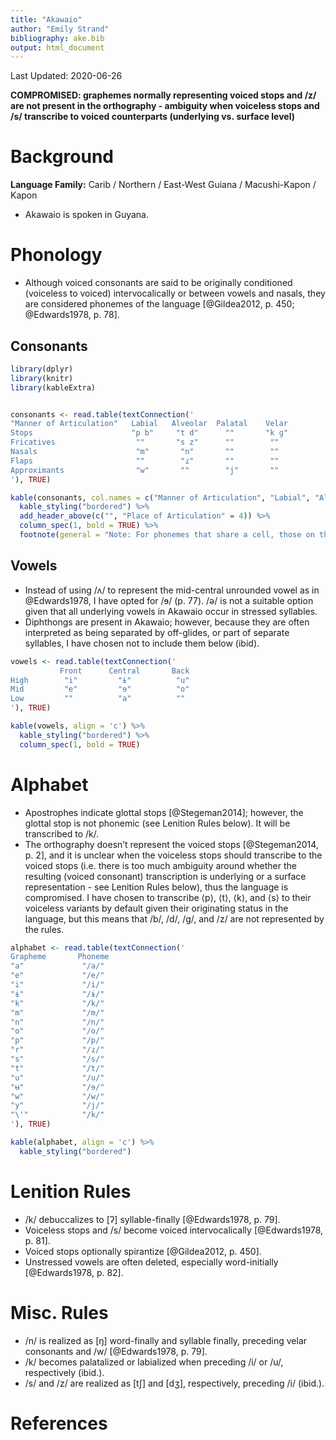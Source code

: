 ```yaml
---
title: "Akawaio"
author: "Emily Strand"
bibliography: ake.bib
output: html_document
---
```


Last Updated: 2020-06-26

**COMPROMISED: graphemes normally representing voiced stops and /z/ are not present in the orthography - ambiguity when voiceless stops and /s/ transcribe to voiced counterparts (underlying vs. surface level)**

# Background

**Language Family:** Carib / Northern / East-West Guiana / Macushi-Kapon / Kapon

* Akawaio is spoken in Guyana.

# Phonology

* Although voiced consonants are said to be originally conditioned (voiceless to voiced) intervocalically or between vowels and nasals, they are considered phonemes of the language [@Gildea2012, p. 450; @Edwards1978, p. 78].

## Consonants

```r

library(dplyr)
library(knitr)
library(kableExtra)


consonants <- read.table(textConnection('
"Manner of Articulation"   Labial   Alveolar  Palatal    Velar      
Stops                      "p b"     "t d"      ""       "k ɡ"     
Fricatives                  ""       "s z"      ""        ""       
Nasals                      "m"       "n"       ""        ""       
Flaps                       ""        "ɾ"       ""        ""       
Approximants                "w"       ""        "j"       ""       
'), TRUE)

kable(consonants, col.names = c("Manner of Articulation", "Labial", "Alveolar", "Palatal", "Velar"), align = 'c') %>%
  kable_styling("bordered") %>%
  add_header_above(c("", "Place of Articulation" = 4)) %>%
  column_spec(1, bold = TRUE) %>%
  footnote(general = "Note: For phonemes that share a cell, those on the left are voiceless and those on the right are voiced.", general_title = "")
```

## Vowels   

* Instead of using /ʌ/ to represent the mid-central unrounded vowel as in @Edwards1978, I have opted for /ɘ/ (p. 77). /ə/ is not a suitable option given that all underlying vowels in Akawaio occur in stressed syllables.
* Diphthongs are present in Akawaio; however, because they are often interpreted as being separated by off-glides, or part of separate syllables, I have chosen not to include them below (ibid).  

```r

vowels <- read.table(textConnection('
           Front      Central       Back
High        "i"         "ɨ"          "u"
Mid         "e"         "ɘ"          "o"
Low         ""          "a"          ""
'), TRUE)

kable(vowels, align = 'c') %>%
  kable_styling("bordered") %>%
  column_spec(1, bold = TRUE)

```

# Alphabet

* Apostrophes indicate glottal stops [@Stegeman2014]; however, the glottal stop is not phonemic (see Lenition Rules below). It will be transcribed to /k/.
* The orthography doesn't represent the voiced stops [@Stegeman2014, p. 2], and it is unclear when the voiceless stops should transcribe to the voiced stops (i.e. there is too much ambiguity around whether the resulting (voiced consonant) transcription is underlying or a surface representation - see Lenition Rules below), thus the language is compromised. I have chosen to transcribe ⟨p⟩, ⟨t⟩, ⟨k⟩, and ⟨s⟩ to their voiceless variants by default given their originating status in the language, but this means that /b/, /d/, /ɡ/, and /z/ are not represented by the rules.

```r

alphabet <- read.table(textConnection('
Grapheme       Phoneme         
"a"             "/a/"            
"e"             "/e/"            
"i"             "/i/"            
"ɨ"             "/ɨ/"            
"k"             "/k/"            
"m"             "/m/"            
"n"             "/n/"            
"o"             "/o/"            
"p"             "/p/"            
"r"             "/ɾ/"            
"s"             "/s/"            
"t"             "/t/"            
"u"             "/u/"            
"ʉ"             "/ɘ/"            
"w"             "/w/"            
"y"             "/j/"     
"\'"            "/k/"     
'), TRUE)

kable(alphabet, align = 'c') %>%
  kable_styling("bordered")
```

# Lenition Rules

* /k/ debuccalizes to [ʔ] syllable-finally [@Edwards1978, p. 79].
* Voiceless stops and /s/ become voiced intervocalically [@Edwards1978, p. 81].
* Voiced stops optionally spirantize [@Gildea2012, p. 450].
* Unstressed vowels are often deleted, especially word-initially [@Edwards1978, p. 82].


# Misc. Rules

* /n/ is realized as [ŋ] word-finally and syllable finally, preceding velar consonants and /w/ [@Edwards1978, p. 79].
* /k/ becomes palatalized or labialized when preceding /i/ or /u/, respectively (ibid.).
* /s/ and /z/ are realized as [tʃ] and [dʒ], respectively, preceding /i/ (ibid.).

# References
